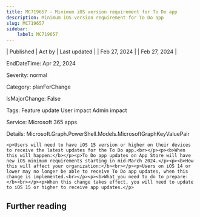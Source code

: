 ```yaml
---
title: MC719657 - Minimum iOS version requirement for To Do app
description: Minimum iOS version requirement for To Do app
slug: MC719657
sidebar:
    label: MC719657
---
```



| Published | Act by | Last updated |
| Feb 27, 2024 |  | Feb 27, 2024 |

EndDateTime: Apr 22, 2024

Severity: normal

Category: planForChange

IsMajorChange: False

Tags: Feature update User impact Admin impact

Service: Microsoft 365 apps

Details: Microsoft.Graph.PowerShell.Models.MicrosoftGraphKeyValuePair

```
<p>Users will need to have iOS 15 version or higher on their devices to receive the latest updates for the To Do app.<br></p><p><b>When this will happen:</b></p><p>To Do app updates on App Store will have new iOS minimum requirements starting in mid-March 2024.</p><p><b>How this will affect your organization:</b><br></p><p>Users on iOS 14 or lower may no longer be able to receive To Do app updates, when this change is implemented.<br></p><p><b>What you need to do to prepare:</b><br></p><p>When this change takes effect, you will need to update to iOS 15 or higher to receive app updates.</p>
```

## Further reading
